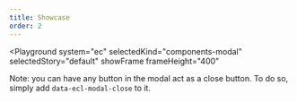 ```yaml
---
title: Showcase
order: 2
---
```



<Playground
  system="ec"
  selectedKind="components-modal"
  selectedStory="default"
  showFrame
  frameHeight="400"
>
  <Html markup={modal} />
</Playground>

Note: you can have any button in the modal act as a close button. To do so, simply add `data-ecl-modal-close` to it.
